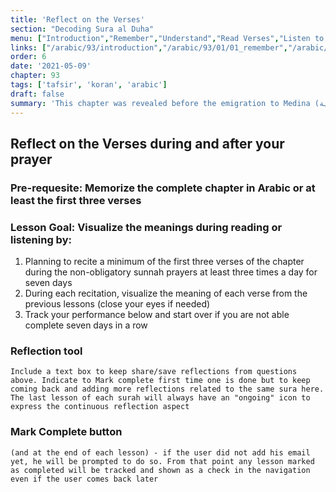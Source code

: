 ```yaml
---
title: 'Reflect on the Verses'
section: "Decoding Sura al Duha"
menu: ["Introduction","Remember","Understand","Read Verses","Listen to Verses","Apply the Verses","Reflect on the Verses"]
links: ["/arabic/93/introduction","/arabic/93/01/01_remember","/arabic/93/01/02_understand","/arabic/93/02/01_read-verses","/arabic/93/02/02_listen-verses","/arabic/93/02/03_apply-verses","/arabic/93/03/01_reflect-verses"]
order: 6
date: '2021-05-09'
chapter: 93
tags: ['tafsir', 'koran', 'arabic']
draft: false
summary: 'This chapter was revealed before the emigration to Medina (مكية). It talks about the character/personality of the greatest prophet, peace be upon him, and the blessings and graces that Allah most High bestowed upon him in this world and the next so that he could thank Him by these amazing blessings.'
---
```


## Reflect on the Verses during and after your prayer
### Pre-requesite: Memorize the complete chapter in Arabic or at least the first three verses
### Lesson Goal: Visualize the meanings during reading or listening by: 
1. Planning to recite a minimum of the first three verses of the chapter during the non-obligatory sunnah prayers at least three times a day for seven days
2. During each recitation, visualize the meaning of each verse from the previous lessons (close your eyes if needed)
3. Track your performance below and start over if you are not able complete seven days in a row
  
### Reflection tool

`Include a text box to keep share/save reflections from questions above. Indicate to Mark complete first time one is done but to keep coming back and adding more reflections related to the same sura here. The last lesson of each surah will always have an "ongoing" icon to express the continuous reflection aspect`

### Mark Complete button

`(and at the end of each lesson) - if the user did not add his email yet, he will be prompted to do so. From that point any lesson marked as completed will be tracked and shown as a check in the navigation even if the user comes back later`
